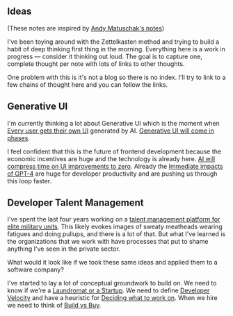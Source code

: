 
<HomeLink />

## Ideas

(These notes are inspired by [Andy Matuschak's notes](https://notes.andymatuschak.org/About_these_notes))

I've been toying around with the Zettelkasten method and trying to build a habit of deep thinking first thing in the morning. Everything here is a work in progress &mdash; consider it thinking out loud. The goal is to capture one, complete thought per note with lots of links to other thoughts.

One problem with this is it's not a blog so there is no index. I'll try to link to a few chains of thought here and you can follow the links.

## Generative UI

I'm currently thinking a lot about Generative UI which is the moment when [Every user gets their own UI](/notes/every-user-gets-their-own-ui) generated by AI. [Generative UI will come in phases](/notes/generative-ui-will-come-in-phases).

I feel confident that this is the future of frontend development because the economic incentives are huge and the technology is already here. [AI will compress time on UI improvements to zero](/notes/ai-will-compress-time-on-ui-improvements-to-zero). Already the [Immediate impacts of GPT-4](/notes/immediate-impacts-of-gpt-4) are huge for developer productivity and are pushing us through this loop faster.


## Developer Talent Management

I've spent the last four years working on a [talent management platform for elite military units](http://www.sofwarellc.com). This likely evokes images of sweaty meatheads wearing fatigues and doing pullups, and there is a lot of that. But what I've learned is the organizations that we work with have processes that put to shame anything I've seen in the private sector.

What would it look like if we took these same ideas and applied them to a software company?

I've started to lay a lot of conceptual groundwork to build on. We need to know if we're a [Laundromat or a Startup](/notes/laundromat-or-a-startup). We need to define [Developer Velocity](/notes/developer-velocity) and have a heuristic for [Deciding what to work on](/notes/deciding-what-to-work-on). When we hire we need to think of [Build vs Buy](/notes/build-vs-buy).






